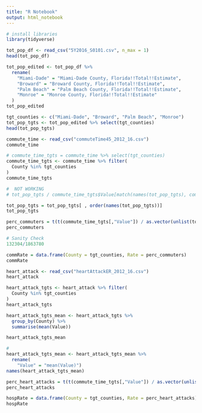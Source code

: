 ```yaml
---
title: "R Notebook"
output: html_notebook
---
```


```r
# install libraries
library(tidyverse)
```
```r
tot_pop_df <- read_csv("5Y2016_S0101.csv", n_max = 1)
head(tot_pop_df)
```

```r
tot_pop_edited <- tot_pop_df %>%
  rename(
    "Miami-Dade" = "Miami-Dade County, Florida!!Total!!Estimate",
    "Broward" = "Broward County, Florida!!Total!!Estimate",
    "Palm Beach" = "Palm Beach County, Florida!!Total!!Estimate",
    "Monroe" = "Monroe County, Florida!!Total!!Estimate"
  )
tot_pop_edited
```
```r
tgt_counties <- c("Miami-Dade", "Broward", "Palm Beach", "Monroe")
tot_pop_tgts <- tot_pop_edited %>% select(tgt_counties)
head(tot_pop_tgts)
```


```r
commute_time <- read_csv("commuteTime45_2012_16.csv")
commute_time
```
```r
# commute_time_tgts = commute_time %>% select(tgt_counties)
commute_time_tgts <- commute_time %>% filter(
  County %in% tgt_counties
)
commute_time_tgts
```


```r
#  NOT WORKING
# tot_pop_tgts / commute_time_tgts$Value[match(names(tot_pop_tgts), commute_time_tgts$County)][col(tot_pop_tgts)]
```


```r
tot_pop_tgts = tot_pop_tgts[ , order(names(tot_pop_tgts))]
tot_pop_tgts
```


```r
perc_commuters = t(t(commute_time_tgts[,"Value"]) / as.vector(unlist(tot_pop_tgts[1,])))
perc_commuters
```
```r
# Sanity Check
132304/1863780
```
```r
commRate = data.frame(County = tgt_counties, Rate = perc_commuters)
commRate
```


```r
heart_attack <- read_csv("heartAttackER_2012_16.csv")
heart_attack
```
```r
heart_attack_tgts <- heart_attack %>% filter(
  County %in% tgt_counties
)
heart_attack_tgts
```
```r
heart_attack_tgts_mean <- heart_attack_tgts %>%
  group_by(County) %>%
  summarise(mean(Value))

heart_attack_tgts_mean
```
```r
# 
heart_attack_tgts_mean <- heart_attack_tgts_mean %>%
  rename(
    "Value" = "mean(Value)")
names(heart_attack_tgts_mean)
```

```r
perc_heart_attacks = t(t(commute_time_tgts[,"Value"]) / as.vector(unlist(tot_pop_tgts[1,])))
perc_heart_attacks
```

```r
hospRate = data.frame(County = tgt_counties, Rate = perc_heart_attacks)
hospRate
```

